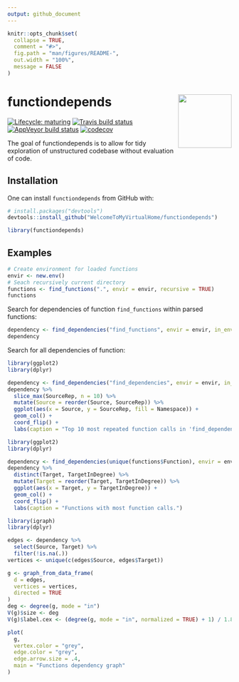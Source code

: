 ```yaml
---
output: github_document
---
```


<!-- README.md is generated from README.Rmd. Please edit that file -->

```r
knitr::opts_chunk$set(
  collapse = TRUE,
  comment = "#>",
  fig.path = "man/figures/README-",
  out.width = "100%",
  message = FALSE
)
```

# functiondepends <img src="man/figures/logo.png" align="right" width="120" />

<!-- badges: start -->
[![Lifecycle: maturing](https://img.shields.io/badge/lifecycle-maturing-blue.svg)](https://www.tidyverse.org/lifecycle/#maturing)
[![Travis build status](https://travis-ci.com/WelcomeToMyVirtualHome/functiondepends.svg?branch=master)](https://travis-ci.com/WelcomeToMyVirtualHome/functiondepends)
[![AppVeyor build status](https://ci.appveyor.com/api/projects/status/github/WelcomeToMyVirtualHome/functiondepends?branch=master&svg=true)](https://ci.appveyor.com/project/WelcomeToMyVirtualHome/functiondepends)
[![codecov](https://codecov.io/gh/WelcomeToMyVirtualHome/functiondepends/branch/master/graph/badge.svg)](https://codecov.io/gh/WelcomeToMyVirtualHome/functiondepends)
<!-- badges: end -->

The goal of functiondepends is to allow for tidy exploration of unstructured codebase without evaluation of code. 

## Installation

One can install `functiondepends` from GitHub with:

```r
# install.packages("devtools")
devtools::install_github("WelcomeToMyVirtualHome/functiondepends")
```

```r
library(functiondepends)
```

## Examples

```r
# Create environment for loaded functions 
envir <- new.env()
# Seach recursively current directory
functions <- find_functions(".", envir = envir, recursive = TRUE)
functions
```

Search for dependencies of function `find_functions` within parsed functions:

```r
dependency <- find_dependencies("find_functions", envir = envir, in_envir = TRUE)
dependency
```

Search for all dependencies of function:

```r
library(ggplot2)
library(dplyr)

dependency <- find_dependencies("find_dependencies", envir = envir, in_envir = FALSE)
dependency %>% 
  slice_max(SourceRep, n = 10) %>% 
  mutate(Source = reorder(Source, SourceRep)) %>% 
  ggplot(aes(x = Source, y = SourceRep, fill = Namespace)) +
  geom_col() +
  coord_flip() +
  labs(caption = "Top 10 most repeated function calls in 'find_dependencies' function.")
```

```r
library(ggplot2)
library(dplyr)

dependency <- find_dependencies(unique(functions$Function), envir = envir, in_envir = FALSE)
dependency %>% 
  distinct(Target, TargetInDegree) %>%
  mutate(Target = reorder(Target, TargetInDegree)) %>%
  ggplot(aes(x = Target, y = TargetInDegree)) +
  geom_col() +
  coord_flip() + 
  labs(caption = "Functions with most function calls.")
```

```r
library(igraph)
library(dplyr)

edges <- dependency %>% 
  select(Source, Target) %>% 
  filter(!is.na(.))
vertices <- unique(c(edges$Source, edges$Target))

g <- graph_from_data_frame(
  d = edges, 
  vertices = vertices,
  directed = TRUE
)
deg <- degree(g, mode = "in")
V(g)$size <- deg
V(g)$label.cex <- (degree(g, mode = "in", normalized = TRUE) + 1) / 1.8

plot(
  g,
  vertex.color = "grey",
  edge.color = "grey",
  edge.arrow.size = .4,
  main = "Functions dependency graph"
)
```

